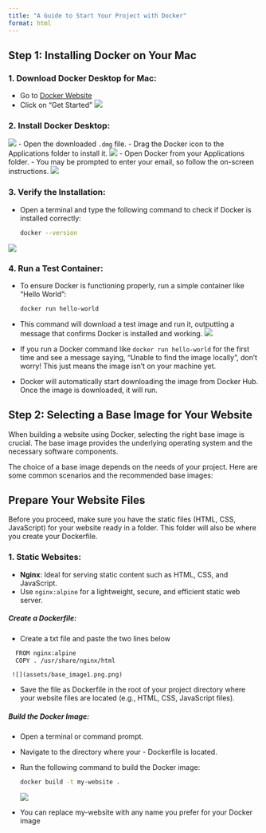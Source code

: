 ```yaml
---
title: "A Guide to Start Your Project with Docker"
format: html
---
```


## Step 1: Installing Docker on Your Mac

### 1. Download Docker Desktop for Mac: 
   - Go to [Docker Website](https://www.docker.com/)
   - Click on "Get Started"
   ![](assets/get_started.png)
   
### 2. Install Docker Desktop:  
   ![](assets/get_started2.png)
   - Open the downloaded `.dmg` file.
   - Drag the Docker icon to the Applications folder to install it.
   ![](assets/get_started3.png)
   - Open Docker from your Applications folder.
   - You may be prompted to enter your email, so follow the on-screen instructions.
   ![](assets/get_started4.png)

### 3. Verify the Installation:
   - Open a terminal and type the following command to check if Docker is installed correctly:
   
     ```bash
     docker --version
     ```

   ![](assets/get_started5.png)

### 4. Run a Test Container:
   - To ensure Docker is functioning properly, run a simple container like "Hello World":
   
     ```bash
     docker run hello-world
     ```
   - This command will download a test image and run it, outputting a message that confirms Docker is installed and working.
   ![](assets/get_started6.png)
   - If you run a Docker command like `docker run hello-world` for the first time and see a message saying, "Unable to find the image locally", don't worry! This just means the image isn't on your machine yet. 
   - Docker will automatically start downloading the image from Docker Hub. Once the image is downloaded, it will run. 
  
## Step 2: Selecting a Base Image for Your Website 

When building a website using Docker, selecting the right base image is crucial. The base image provides the underlying operating system and the necessary software components. 

The choice of a base image depends on the needs of your project. Here are some common scenarios and the recommended base images:

::: {.callout-note}
# Prepare Your Website Files
Before you proceed, make sure you have the static files (HTML, CSS, JavaScript) for your website ready in a folder. This folder will also be where you create your Dockerfile.
:::

### 1. Static Websites:
   - **Nginx**: Ideal for serving static content such as HTML, CSS, and JavaScript.
   - Use `nginx:alpine` for a lightweight, secure, and efficient static web server.
  
##### Create a Dockerfile:
   - Create a txt file and paste the two lines below
  
  ```bash
    FROM nginx:alpine
    COPY . /usr/share/nginx/html
  ```

     ![](assets/base_image1.png.png)

   - Save the file as Dockerfile in the root of your project directory where your website files are located (e.g., HTML, CSS, JavaScript files).

##### Build the Docker Image: 
   - Open a terminal or command prompt.
   - Navigate to the directory where your - Dockerfile is located.
   - Run the following command to build the Docker image:

     ```bash
     docker build -t my-website .
     ```

     ![](assets/base_image2.png)

   - You can replace my-website with any name you prefer for your Docker image

####